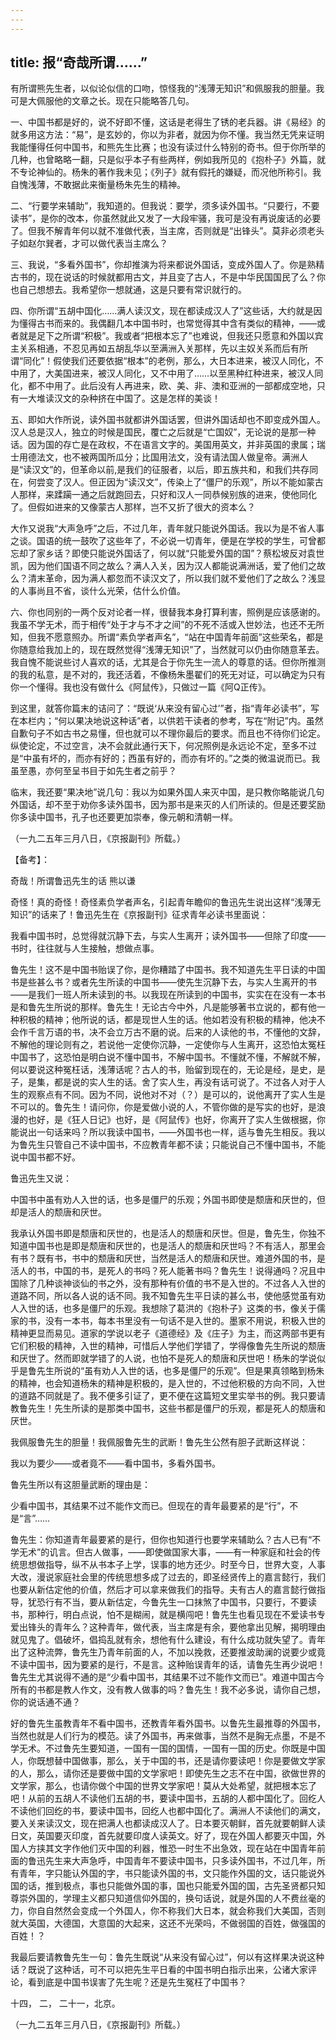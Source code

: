 ```yaml
---
---
---
```

title: 报“奇哉所谓……”
---



有所谓熊先生者，以似论似信的口吻，惊怪我的“浅薄无知识”和佩服我的胆量。我可是大佩服他的文章之长。现在只能略答几句。

一、中国书都是好的，说不好即不懂，这话是老得生了锈的老兵器。讲《易经》的就多用这方法：“易”，是玄妙的，你以为非者，就因为你不懂。我当然无凭来证明我能懂得任何中国书，和熊先生比赛；也没有读过什么特别的奇书。但于你所举的几种，也曾略略一翻，只是似乎本子有些两样，例如我所见的《抱朴子》外篇，就不专论神仙的。杨朱的著作我未见；《列子》就有假托的嫌疑，而况他所称引。我自愧浅薄，不敢据此来衡量杨朱先生的精神。

二、“行要学来辅助”，我知道的。但我说：要学，须多读外国书。“只要行，不要读书”，是你的改本，你虽然就此又发了一大段牢骚，我可是没有再说废话的必要了。但我不解青年何以就不准做代表，当主席，否则就是“出锋头”。莫非必须老头子如赵尔巽者，才可以做代表当主席么？

三、我说，“多看外国书”，你却推演为将来都说外国话，变成外国人了。你是熟精古书的，现在说话的时候就都用古文，并且变了古人，不是中华民国国民了么？你也自己想想去。我希望你一想就通，这是只要有常识就行的。

四、你所谓“五胡中国化……满人读汉文，现在都读成汉人了”这些话，大约就是因为懂得古书而来的。我偶翻几本中国书时，也常觉得其中含有类似的精神，——或者就是足下之所谓“积极”。我或者“把根本忘了”也难说，但我还只愿意和外国以宾主关系相通，不忍见再如五胡乱华以至满洲入关那样，先以主奴关系而后有所谓“同化”！假使我们还要依据“根本”的老例，那么，大日本进来，被汉人同化，不中用了，大美国进来，被汉人同化，又不中用了……以至黑种红种进来，被汉人同化，都不中用了。此后没有人再进来，欧、美、非、澳和亚洲的一部都成空地，只有一大堆读汉文的杂种挤在中国了。这是怎样的美谈！

五、即如大作所说，读外国书就都讲外国话罢，但讲外国话却也不即变成外国人。汉人总是汉人，独立的时候是国民，覆亡之后就是“亡国奴”，无论说的是那一种话。因为国的存亡是在政权，不在语言文字的。美国用英文，并非英国的隶属；瑞士用德法文，也不被两国所瓜分；比国用法文，没有请法国人做皇帝。满洲人是“读汉文”的，但革命以前,是我们的征服者，以后，即五族共和，和我们共存同在，何尝变了汉人。但正因为“读汉文”，传染上了“僵尸的乐观”，所以不能如蒙古人那样，来蹂躏一通之后就跑回去，只好和汉人一同恭候别族的进来，使他同化了。但假如进来的又像蒙古人那样，岂不又折了很大的资本么？

大作又说我“大声急呼”之后，不过几年，青年就只能说外国话。我以为是不省人事之谈。国语的统一鼓吹了这些年了，不必说一切青年，便是在学校的学生，可曾都忘却了家乡话？即使只能说外国话了，何以就“只能爱外国的国”？蔡松坡反对袁世凯，因为他们国语不同之故么？满人入关，因为汉人都能说满洲话，爱了他们之故么？清末革命，因为满人都忽而不读汉文了，所以我们就不爱他们了之故么？浅显的人事尚且不省，谈什么光荣，估什么价值。

六、你也同别的一两个反对论者一样，很替我本身打算利害，照例是应该感谢的。我虽不学无术，而于相传“处于才与不才之间”的不死不活或入世妙法，也还不无所知，但我不愿意照办。所谓“素负学者声名”，“站在中国青年前面”这些荣名，都是你随意给我加上的，现在既然觉得“浅薄无知识”了，当然就可以仍由你随意革去。我自愧不能说些讨人喜欢的话，尤其是合于你先生一流人的尊意的话。但你所推测的我的私意，是不对的，我还活着，不像杨朱墨翟们的死无对证，可以确定为只有你一个懂得。我也没有做什么《阿鼠传》，只做过一篇《阿Q正传》。

到这里，就答你篇末的诘问了：“既说‘从来没有留心过’”者，指“青年必读书”，写在本栏内；“何以果决地说这种话”者，以供若干读者的参考，写在“附记”内。虽然自歉句子不如古书之易懂，但也就可以不理你最后的要求。而且也不待你们论定。纵使论定，不过空言，决不会就此通行天下，何况照例是永远论不定，至多不过是“中虽有坏的，而亦有好的；西虽有好的，而亦有坏的。”之类的微温说而已。我虽至愚，亦何至呈书目于如先生者之前乎？

临末，我还要“果决地”说几句：我以为如果外国人来灭中国，是只教你略能说几句外国话，却不至于劝你多读外国书，因为那书是来灭的人们所读的。但是还要奖励你多读中国书，孔子也还要更加崇奉，像元朝和清朝一样。

（一九二五年三月八日，《京报副刊》所载。）

【备考】：

奇哉！所谓鲁迅先生的话 熊以谦

奇怪！真的奇怪！奇怪素负学者声名，引起青年瞻仰的鲁迅先生说出这样“浅薄无知识”的话来了！鲁迅先生在《京报副刊》征求青年必读书里面说：

我看中国书时，总觉得就沉静下去，与实人生离开；读外国书——但除了印度——书时，往往就与人生接触，想做点事。

鲁先生！这不是中国书贻误了你，是你糟踏了中国书。我不知道先生平日读的中国书是些甚么书？或者先生所读的中国书——使先生沉静下去，与实人生离开的书——是我们一班人所未读到的书。以我现在所读到的中国书，实实在在没有一本书是和鲁先生所说的那样。鲁先生！无论古今中外，凡是能够著书立说的，都有他一种积极的精神；他所说的话，都是现世人生的话。他如若没有积极的精神，他决不会作千言万语的书，决不会立万古不磨的说。后来的人读他的书，不懂他的文辞，不解他的理论则有之，若说他一定使你沉静，一定使你与人生离开，这恐怕太冤枉中国书了，这恐怕是明白说不懂中国书，不解中国书。不懂就不懂，不解就不解，何以要说这种冤枉话，浅薄话呢？古人的书，贻留到现在的，无论是经，是史，是子，是集，都是说的实人生的话。舍了实人生，再没有话可说了。不过各人对于人生的观察点有不同。因为不同，说他对不对（？）是可以的，说他离开了实人生是不可以的。鲁先生！请问你，你是爱做小说的人，不管你做的是写实的也好，是浪漫的也好，是《狂人日记》也好，是《阿鼠传》也好，你离开了实人生做根据，你能说出一句话来吗？所以我读中国书，——外国书也一样，适与鲁先生相反。我以为鲁先生只管自己不读中国书，不应教青年都不读；只能说自己不懂中国书，不能说中国书都不好。

鲁迅先生又说：

中国书中虽有劝人入世的话，也多是僵尸的乐观；外国书即使是颓唐和厌世的，但却是活人的颓唐和厌世。

我承认外国书即是颓唐和厌世的，也是活人的颓唐和厌世。但是，鲁先生，你独不知道中国书也是即是颓唐和厌世的，也是活人的颓唐和厌世吗？不有活人，那里会有书？既有书，书中的颓唐和厌世，当然是活人的颓唐和厌世。难道外国的书，是活人的书，中国的书，是死人的书吗？死人能著书吗？鲁先生！说得通吗？况且中国除了几种谈神谈仙的书之外，没有那种有价值的书不是入世的。不过各人入世的道路不同，所以各人说的话不同。我不知鲁先生平日读的甚么书，使他感觉虽有劝人入世的话，也多是僵尸的乐观。我想除了葛洪的《抱朴子》这类的书，像关于儒家的书，没有一本书，每本书里没有一句话不是入世的。墨家不用说，积极入世的精神更显而易见。道家的学说以老子《道德经》及《庄子》为主，而这两部书更有它们积极的精神，入世的精神，可惜后人学他们学错了，学得像鲁先生所说的颓唐和厌世了。然而即就学错了的人说，也怕不是死人的颓唐和厌世吧！杨朱的学说似乎是鲁先生所说的“虽有劝人入世的话，也多是僵尸的乐观”。但是果真领略到杨朱的精神，也会知道杨朱的精神是积极的，是入世的，不过他积极的方向不同，入世的道路不同就是了。我不便多引证了，更不便在这篇短文里实举书的例。我只要请教鲁先生！先生所读的是那类中国书，这些书都是僵尸的乐观，都是死人的颓唐和厌世。

我佩服鲁先生的胆量！我佩服鲁先生的武断！鲁先生公然有胆子武断这样说：

我以为要少——或者竟不——看中国书，多看外国书。

鲁先生所以有这胆量武断的理由是：

少看中国书，其结果不过不能作文而已。但现在的青年最要紧的是“行”，不是“言”……

鲁先生：你知道青年最要紧的是行，但你也知道行也要学来辅助么？古人已有“不学无术”的讥言。但古人做事，——即使做国家大事，——有一种家庭和社会的传统思想做指导，纵不从书本子上学，误事的地方还少。时至今日，世界大变，人事大改，漫说家庭社会里的传统思想多成了过去的，即圣经贤传上的嘉言懿行，我们也要从新估定他的价值，然后才可以拿来做我们的指导。夫有古人的嘉言懿行做指导，犹恐行有不当，要从新估定，今鲁先生一口抹煞了中国书，只要行，不要读书，那种行，明白点说，怕不是糊闹，就是横闯吧！鲁先生也看见现在不爱读书专爱出锋头的青年么？这种青年，做代表，当主席是有余，要他拿出见解，揭明理由就见鬼了。倡破坏，倡捣乱就有余，想他有什么建设，有什么成功就失望了。青年出了这种流弊，鲁先生乃青年前面的人，不加以挽救，还要推波助澜的说要少或竟不读中国书，因为要紧的是行，不是言。这种贻误青年的话，请鲁先生再少说吧！鲁先生尤其说得不通的是“少看中国书，其结果不过不能作文而已”。难道中国古今所有的书都是教人作文，没有教人做事的吗？鲁先生！我不必多说，请你自己想，你的说话通不通？

好的鲁先生虽教青年不看中国书，还教青年看外国书。以鲁先生最推尊的外国书，当然也就是人们行为的模范。读了外国书，再来做事，当然不是胸无点墨，不是不学无术。不过鲁先生要知道，一国有一国的国情，一国有一国的历史。你既是中国人，你既想替中国做事，那么，关于中国的书，还是请你要读吧！你是要做文学家的人，那么，请你还是要做中国的文学家吧！即使先生之志不在中国，欲做世界的文学家，那么，也请你做个中国的世界文学家吧！莫从大处希望，就把根本忘了吧！从前的五胡人不读他们五胡的书，要读中国书，五胡的人都中国化了。回纥人不读他们回纥的书，要读中国书，回纥人也都中国化了。满洲人不读他们的满文，要入关来读汉文，现在把满人也都读成汉人了。日本要灭朝鲜，首先就要朝鲜人读日文，英国要灭印度，首先就要印度人读英文。好了，现在外国人都要灭中国，外国人方挟其文字作他们灭中国的利器，惟恐一时生不出急效，现在站在中国青年前面的鲁迅先生来大声急呼，中国青年不要读中国书，只多读外国书，不过几年，所有青年，字只能认外国的字，书只能读外国的书，文只能作外国的文，话只能说外国的话，推到极点，事也只能做外国的事，国也只能爱外国的国，古先圣贤都只知尊崇外国的，学理主义都只知道信仰外国的，换句话说，就是外国的人不费丝毫的力，你自自然然会变成一个外国人，你不称我们大日本，就会称我们大美国，否则就大英国，大德国，大意国的大起来，这还不光荣吗，不做弱国的百姓，做强国的百姓！？

我最后要请教鲁先生一句：鲁先生既说“从来没有留心过”，何以有这样果决说这种话？既说了这种话，可不可以把先生平日看的中国书明白指示出来，公诸大家评论，看到底是中国书误害了先生呢？还是先生冤枉了中国书？

十四， 二， 二十一，北京。

（一九二五年三月八日，《京报副刊》所载。）